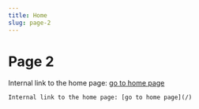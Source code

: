 ```yaml
---
title: Home
slug: page-2
---
```


# Page 2

Internal link to the home page: [go to home page](/)
```
Internal link to the home page: [go to home page](/)
```